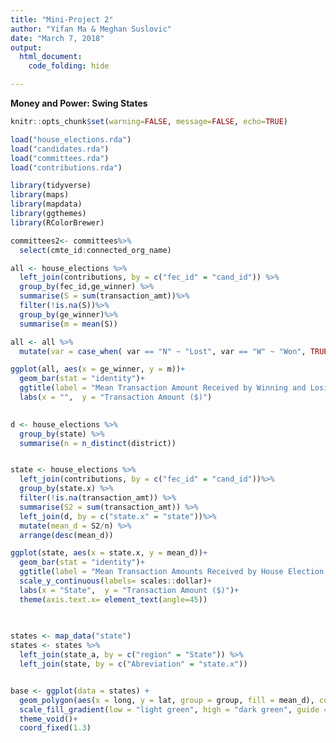 ```yaml
---
title: "Mini-Project 2"
author: "Yifan Ma & Meghan Suslovic"
date: "March 7, 2018"
output: 
  html_document:
    code_folding: hide

---
```


**Money and Power: Swing States**


```r
knitr::opts_chunk$set(warning=FALSE, message=FALSE, echo=TRUE)
```


```r
load("house_elections.rda")
load("candidates.rda")
load("committees.rda")
load("contributions.rda")
```

```r
library(tidyverse)
library(maps)
library(mapdata)
library(ggthemes)
library(RColorBrewer)
```

```r
committees2<- committees%>%
  select(cmte_id:connected_org_name)

all <- house_elections %>%
  left_join(contributions, by = c("fec_id" = "cand_id")) %>%
  group_by(fec_id,ge_winner) %>%
  summarise(S = sum(transaction_amt))%>%
  filter(!is.na(S))%>%
  group_by(ge_winner)%>%
  summarise(m = mean(S))

all <- all %>%
  mutate(var = case_when( var == "N" ~ "Lost", var == "W" ~ "Won", TRUE ~ var))

ggplot(all, aes(x = ge_winner, y = m))+
  geom_bar(stat = "identity")+
  ggtitle(label = "Mean Transaction Amount Received by Winning and Losing Campaigns", subtitle = "Source: FEC")+
  labs(x = "",  y = "Transaction Amount ($)")
  
```



```r
d <- house_elections %>%
  group_by(state) %>%
  summarise(n = n_distinct(district))


state <- house_elections %>%
  left_join(contributions, by = c("fec_id" = "cand_id"))%>%
  group_by(state.x) %>%
  filter(!is.na(transaction_amt)) %>%
  summarise(S2 = sum(transaction_amt)) %>%
  left_join(d, by = c("state.x" = "state"))%>%
  mutate(mean_d = S2/n) %>%
  arrange(desc(mean_d))

ggplot(state, aes(x = state.x, y = mean_d))+
  geom_bar(stat = "identity")+
  ggtitle(label = "Mean Transaction Amounts Received by House Election Campaigns by State", subtitle = "Source: FEC")+
  scale_y_continuous(labels= scales::dollar)+
  labs(x = "State",  y = "Transaction Amount ($)")+
  theme(axis.text.x= element_text(angle=45)) 
  
  
```


```r
states <- map_data("state")
states <- states %>%
  left_join(state_a, by = c("region" = "State")) %>%
  left_join(state, by = c("Abreviation" = "state.x"))


base <- ggplot(data = states) + 
  geom_polygon(aes(x = long, y = lat, group = group, fill = mean_d), color = "white")+
  scale_fill_gradient(low = "light green", high = "dark green", guide = FALSE)+
  theme_void()+
  coord_fixed(1.3)

```







